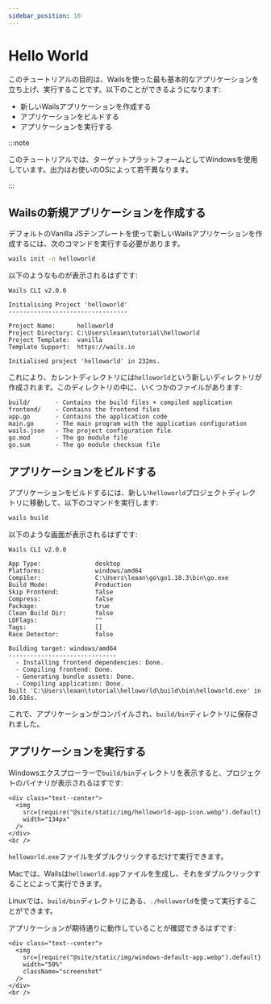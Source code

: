 ```yaml
---
sidebar_position: 10
---
```


# Hello World

このチュートリアルの目的は、Wailsを使った最も基本的なアプリケーションを立ち上げ、実行することです。以下のことができるようになります:

- 新しいWailsアプリケーションを作成する
- アプリケーションをビルドする
- アプリケーションを実行する

:::note

このチュートリアルでは、ターゲットプラットフォームとしてWindowsを使用しています。出力はお使いのOSによって若干異なります。

:::

## Wailsの新規アプリケーションを作成する

デフォルトのVanilla JSテンプレートを使って新しいWailsアプリケーションを作成するには、次のコマンドを実行する必要があります。

```bash
wails init -n helloworld
```

以下のようなものが表示されるはずです:

```
Wails CLI v2.0.0

Initialising Project 'helloworld'
---------------------------------

Project Name:      helloworld
Project Directory: C:\Users\leaan\tutorial\helloworld
Project Template:  vanilla
Template Support:  https://wails.io

Initialised project 'helloworld' in 232ms.
```

これにより、カレントディレクトリには`helloworld`という新しいディレクトリが作成されます。このディレクトリの中に、いくつかのファイルがあります:

```
build/       - Contains the build files + compiled application
frontend/    - Contains the frontend files
app.go       - Contains the application code
main.go      - The main program with the application configuration
wails.json   - The project configuration file
go.mod       - The go module file
go.sum       - The go module checksum file
```

## アプリケーションをビルドする

アプリケーションをビルドするには、新しい`helloworld`プロジェクトディレクトリに移動して、以下のコマンドを実行します:

```bash
wails build
```

以下のような画面が表示されるはずです:

```
Wails CLI v2.0.0

App Type:               desktop
Platforms:              windows/amd64
Compiler:               C:\Users\leaan\go\go1.18.3\bin\go.exe
Build Mode:             Production
Skip Frontend:          false
Compress:               false
Package:                true
Clean Build Dir:        false
LDFlags:                ""
Tags:                   []
Race Detector:          false

Building target: windows/amd64
------------------------------
  - Installing frontend dependencies: Done.
  - Compiling frontend: Done.
  - Generating bundle assets: Done.
  - Compiling application: Done.
Built 'C:\Users\leaan\tutorial\helloworld\build\bin\helloworld.exe' in 10.616s.
```

これで、アプリケーションがコンパイルされ、`build/bin`ディレクトリに保存されました。

## アプリケーションを実行する

Windowsエクスプローラーで`build/bin`ディレクトリを表示すると、プロジェクトのバイナリが表示されるはずです:



```mdx-code-block
<div class="text--center">
  <img
    src={require("@site/static/img/helloworld-app-icon.webp").default}
    width="134px"
  />
</div>
<br />
```

`helloworld.exe`ファイルをダブルクリックするだけで実行できます。

Macでは、Wailsは`helloworld.app`ファイルを生成し、それをダブルクリックすることによって実行できます。

Linuxでは、`build/bin`ディレクトリにある、`./helloworld`を使って実行することができます。

アプリケーションが期待通りに動作していることが確認できるはずです:

```mdx-code-block
<div class="text--center">
  <img
    src={require("@site/static/img/windows-default-app.webp").default}
    width="50%"
    className="screenshot"
  />
</div>
<br />
```
